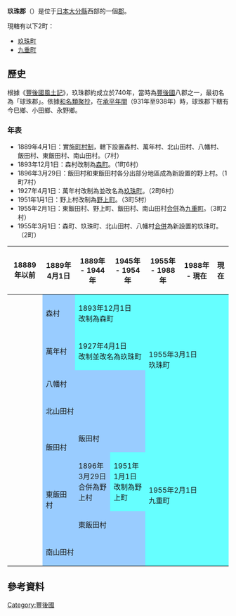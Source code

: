 {{日本郡
| 郡 = 玖珠郡
| 日文原名 = 玖珠郡
| 平假名 = くすぐん
| 羅馬字拼音 = Kusu-gun
| 地圖 = [[File:Kusu_District_in_Oita_Prefecture.png|250px]]
| 都道府縣 = 大分縣
| 編號 = 
| 町 = 2
| 村 = 
| 經度 = 
| 緯度 = 
| 註記 = 
|}}
'''玖珠郡'''（{{jpn|j=玖珠郡|hg=くすぐん|rm=Kusu gun|f=y}}）是位于[[日本|日本]][[大分縣|大分縣]]西部的一個[[郡|郡]]。

現轄有以下2町：
*[[玖珠町|玖珠町]]
*[[九重町|九重町]]

==歷史==
根據《[[豐後國風土記|豐後國風土記]]》，玖珠郡約成立於740年，當時為[[豐後國|豐後國]]八郡之一，最初名為「球珠郡」。依據[[和名類聚抄|和名類聚抄]]，在[[承平_(朱雀天皇)|承平年間]]（931年至938年）時，球珠郡下轄有今巳鄉、小田鄉、永野鄉。

===年表===
* 1889年4月1日：實施[[町村制|町村制]]，轄下設置森村、萬年村、北山田村、八幡村、飯田村、東飯田村、南山田村。（7村）
* 1893年12月1日：森村改制為[[森町_(大分縣)|森町]]。（1町6村）
* 1896年3月29日：飯田村和東飯田村各分出部分地區成為新設置的野上村。（1町7村）
* 1927年4月1日：萬年村改制為並改名為[[玖珠町|玖珠町]]。（2町6村）
* 1951年1月1日：野上村改制為[[野上町|野上町]]。（3町5村）
* 1955年2月1日：東飯田村、野上町、飯田村、南山田村[[市町村合併|合併]]為[[九重町|九重町]]。（3町2村）
* 1955年3月1日：森町、玖珠町、北山田村、八幡村[[市町村合併|合併]]為新設置的玖珠町。（2町）

{| class="wikitable" style="font-size:x-small"
! 18889年以前
! 1889年4月1日
! 1889年 - 1944年
! 1945年 - 1954年
! 1955年 - 1988年
! 1988年 - 現在
! 現在
|-
|
| style="background-color:#9cf;" | 森村
| colspan=2 style="background-color:#6ff;" | 1893年12月1日<br />改制為森町
| rowspan="4" colspan=3 style="background-color:#6ff;" | 1955年3月1日<br />玖珠町
|-
|
| style="background-color:#9cf;" | 萬年村
| colspan=2 style="background-color:#6ff;" | 1927年4月1日<br />改制並改名為玖珠町
|-
|
| colspan=3 style="background-color:#9cf;" | 八幡村
|-
|
| colspan=3 style="background-color:#9cf;" | 北山田村
|-
| rowspan=2 | 
| rowspan=2 style="background-color:#9cf;" | <br>飯田村<br>
| colspan=2 style="background-color:#9cf;" | 飯田村
| rowspan=5 colspan=3 style="background-color:#6ff;" | 1955年2月1日<br />九重町
|-
| rowspan=2 style="background-color:#9cf;" | 1896年3月29日<br />合併為野上村
| rowspan=2 style="background-color:#6ff;" | 1951年1月1日<br />改制為野上町
|-
| rowspan=2 |
| rowspan=2 style="background-color:#9cf;" | 東飯田村
|-
| colspan=2 style="background-color:#9cf;" | 東飯田村
|-
|
| colspan=3 style="background-color:#9cf;" | 南山田村
|}

==參考資料==
{{reflist}}

{{大分縣}}
{{豐國二國的郡}}

[[Category:豐後國|Category:豐後國]]